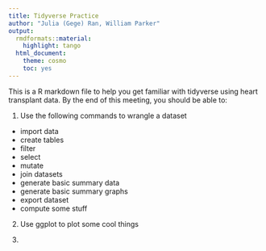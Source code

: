 ```yaml
---
title: Tidyverse Practice
author: "Julia (Gege) Ran, William Parker"
output:
  rmdformats::material:
    highlight: tango
  html_document:
    theme: cosmo
    toc: yes
---
```


This is a R markdown file to help you get familiar with tidyverse using heart transplant data. By the end of this meeting, you should be able to:

1. Use the following commands to wrangle a dataset
- import data
- create tables
- filter
- select
- mutate
- join datasets
- generate basic summary data
- generate basic summary graphs
- export dataset
- compute some stuff

2. Use ggplot to plot some cool things 

3.
